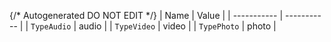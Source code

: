 {/* Autogenerated DO NOT EDIT  */}
| Name        | Value       |
| ----------- | ----------- |
| `TypeAudio` | audio       |
| `TypeVideo` | video       |
| `TypePhoto` | photo       |